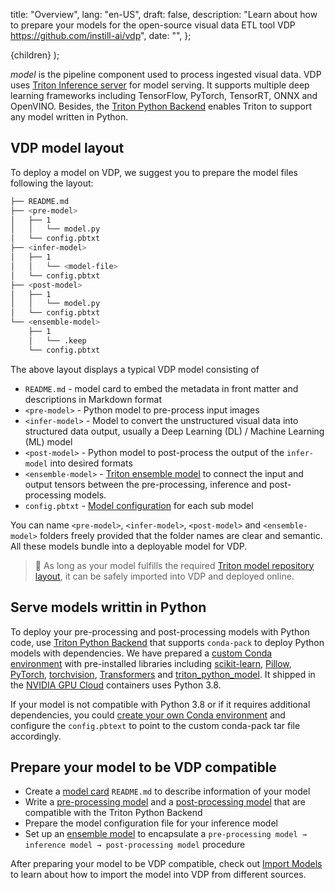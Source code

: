   title: "Overview",
  lang: "en-US",
  draft: false,
  description:
    "Learn about how to prepare your models for the open-source visual data ETL tool VDP https://github.com/instill-ai/vdp",
  date: "",
};

  <DocsLayout meta={meta}>{children}</DocsLayout>
);

_model_ is the pipeline component used to process ingested visual data. VDP uses [Triton Inference server](https://github.com/triton-inference-server/server/releases/tag/v2.18.0) for model serving. It supports multiple deep learning frameworks including TensorFlow, PyTorch, TensorRT, ONNX and OpenVINO.
Besides, the [Triton Python Backend](https://github.com/triton-inference-server/python_backend) enables Triton to support any model written in Python.

## VDP model layout

To deploy a model on VDP, we suggest you to prepare the model files following the layout:

```bash
├── README.md
├── <pre-model>
│   ├── 1
│   │   └── model.py
│   └── config.pbtxt
├── <infer-model>
│   ├── 1
│   │   └── <model-file>
│   └── config.pbtxt
├── <post-model>
│   ├── 1
│   │   └── model.py 
│   └── config.pbtxt
└── <ensemble-model>
    ├── 1
    │   └── .keep
    └── config.pbtxt
```

The above layout displays a typical VDP model consisting of

- `README.md` - model card to embed the metadata in front matter and descriptions in Markdown format
- `<pre-model>` - Python model to pre-process input images
- `<infer-model>` - Model to convert the unstructured visual data into structured data output, usually a Deep Learning (DL) / Machine Learning (ML) model
- `<post-model>` - Python model to post-process the output of the `infer-model` into desired formats
- `<ensemble-model>` - [Triton ensemble model](https://github.com/triton-inference-server/server/blob/main/docs/architecture.md#ensemble-models) to connect the input and output tensors between the pre-processing, inference and post-processing models.
- `config.pbtxt` - [Model configuration](https://github.com/triton-inference-server/server/blob/main/docs/model_configuration.md) for each sub model

You can name `<pre-model>`, `<infer-model>`, `<post-model>` and `<ensemble-model>` folders freely provided that the folder names are clear and semantic. All these models bundle into a deployable model for VDP.

> 📔 As long as your model fulfills the required [Triton model repository layout](https://github.com/triton-inference-server/server/blob/main/docs/model_repository.md), it can be safely imported into VDP and deployed online.

## Serve models writtin in Python

To deploy your pre-processing and post-processing models with Python code, use [Triton Python Backend](https://github.com/triton-inference-server/python_backend) that supports `conda-pack` to deploy Python models with dependencies.
We have prepared a [custom Conda environment](https://github.com/instill-ai/triton-python-model) with pre-installed libraries including
[scikit-learn](https://github.com/scikit-learn/scikit-learn), [Pillow](https://github.com/python-pillow/Pillow), [PyTorch](https://github.com/pytorch/pytorch), [torchvision](https://pytorch.org/vision/stable/index.html), [Transformers](https://github.com/huggingface/transformers) and [triton_python_model](https://github.com/instill-ai/triton-python-model).
It shipped in the [NVIDIA GPU Cloud](https://ngc.nvidia.com/) containers uses Python 3.8.

If your model is not compatible with Python 3.8 or if it requires additional dependencies, you could [create your own Conda environment](https://github.com/triton-inference-server/python_backend#2-packaging-the-conda-environment) and configure the `config.pbtext` to point to the custom conda-pack tar file accordingly.

## Prepare your model to be VDP compatible

- Create a [model card](model-card) `README.md` to describe information of your model
- Write a [pre-processing model](pre-processing) and a [post-processing model](post-processing) that are compatible with the Triton Python Backend
- Prepare the model configuration file for your inference model
- Set up an [ensemble model](https://github.com/triton-inference-server/server/blob/main/docs/architecture.md#ensemble-models) to encapsulate a `pre-processing model → inference model → post-processing model` procedure

After preparing your model to be VDP compatible, check out [Import Models](/docs/import-models/overview) to learn about how to import the model into VDP from different sources.
